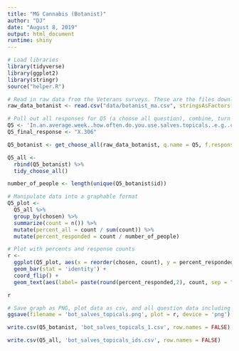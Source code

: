 ```yaml
---
title: "MG Cannabis (Botanist)"
author: "DJ"
date: "August 8, 2019"
output: html_document
runtime: shiny
---
```


```r
# Load libraries
library(tidyverse)
library(ggplot2)
library(stringr)
source("helper.R")
```

```r
# Read in raw data from the Veterans surveys. These are the files downloaded from survey monkey saved as a .csv
raw_data_botanist <- read.csv("data/botanist_ma.csv", stringsAsFactors = FALSE)

```

```r
# Pull out all responses for Q5 (a choose all question), combine, turn into a tidy data format for further processing then determine 'question n'
Q5 <- 'In.an.average.week..how.often.do.you.use.salves.topicals..e.g..creams..lotions..sprays..etc...'
Q5_final_response <- "X.306"

Q5_botanist <- get_choose_all(raw_data_botanist, q.name = Q5, f.response = Q5_final_response)

Q5_all <- 
  rbind(Q5_botanist) %>%
  tidy_choose_all()

number_of_people <- length(unique(Q5_botanist$id))
```

```r
# Manipulate data into a graphable format
Q5_plot <-
  Q5_all %>%
  group_by(chosen) %>%
  summarize(count = n()) %>%
  mutate(percent_all = count / sum(count)) %>%
  mutate(percent_responded = count / number_of_people)
```

```r
# Plot with percents and response counts
r <- 
  ggplot(Q5_plot, aes(x = reorder(chosen, count), y = percent_responded)) +
  geom_bar(stat = 'identity') +
  coord_flip() +
  geom_text(aes(label= paste(round(percent_responded,2), count, sep = "***")))

r
```

```r
# Save graph as PNG, plot data as csv, and all question data including response IDs as csv (save question n and N at end of plot file as "_x.x")
ggsave(filename = 'bot_salves_topicals.png', plot = r, device = 'png')

write.csv(Q5_botanist, 'bot_salves_topicals_1.csv', row.names = FALSE)

write.csv(Q5_all, 'bot_salves_topicals_ids.csv', row.names = FALSE)
```
